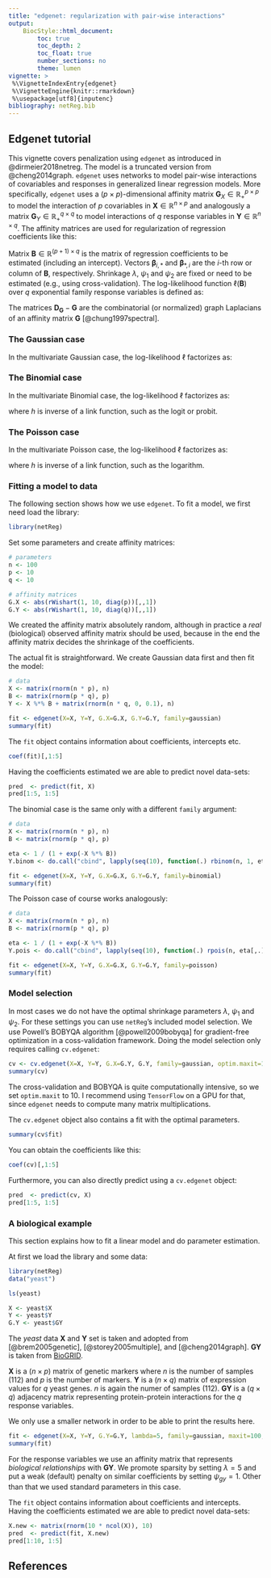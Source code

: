 ```yaml
---
title: "edgenet: regularization with pair-wise interactions"
output: 
    BiocStyle::html_document:
        toc: true
        toc_depth: 2
        toc_float: true
        number_sections: no
        theme: lumen
vignette: >
 %\VignetteIndexEntry{edgenet}
 %\VignetteEngine{knitr::rmarkdown}
 %\usepackage[utf8]{inputenc}
bibliography: netReg.bib
---
```


## Edgenet tutorial {-}

This vignette covers penalization using `edgenet` as introduced in @dirmeier2018netreg. The model is a truncated version from @cheng2014graph. 
`edgenet` uses networks to model pair-wise interactions of covariables and responses in generalized linear regression models. More specifically, `edgenet`
uses a $(p \times p)$-dimensional affinity matrix $\mathbf{G}_X \in \mathbb{R}_+^{p \times p}$ to model the interaction of $p$
covariables in $\mathbf{X} \in \mathbb{R}^{n \times p}$ and analogously a matrix $\mathbf{G}_Y \in \mathbb{R}_+^{q \times q}$
to model interactions of $q$ response variables in $\mathbf{Y} \in \mathbb{R}^{n \times q}$. The affinity matrices
are used for regularization of regression coefficients like this:

\begin{equation}
\small
\begin{split}
\hat{\mathbf{B}} = \arg \min_{\mathbf{B}} \,
 & -\ell(\mathbf{B}) + \lambda ||\mathbf{B} ||_1  \\  & +
      		  \frac{\psi_1}{2}  \sum_{i=1}^p \sum_{j=1}^q
      		   || \boldsymbol \beta_{i,*} - \boldsymbol \beta_{j,*} ||_2^2 (\mathbf{G}_X)_{i,j}    \\  & +
 \frac{\psi_2}{2}  \sum_{i=1}^p \sum_{j=1}^q || \boldsymbol \beta_{*,i} - \boldsymbol \beta_{*,j} ||_2^2 (\mathbf{G}_Y)_{i,j} \\
 = \arg \min_{\mathbf{B}} \,
 &  -\ell(\mathbf{B})  + \lambda ||\mathbf{B} ||_1  \\  & +
 \psi_1 \text{tr}\left( \mathbf{B}^T \left( \mathbf{D}_{\mathbf{G}_X} - \mathbf{G}_X \right) \mathbf{B}  \right) \\  & +
 \psi_2 \text{tr}\left( \mathbf{B} \left( \mathbf{D}_{\mathbf{G}_Y} - \mathbf{G}_Y  \right) \mathbf{B}^T  \right)
\end{split}
\label{equ:graphreg}
\end{equation}

Matrix $\mathbf{B} \in \mathbb{R}^{(p + 1) \times q}$ is the matrix of regression coefficients to be estimated (including an intercept).
Vectors $\boldsymbol \beta_{i, *}$ and $\boldsymbol \beta_{*, i}$ are the $i$-th row or column of $\mathbf{B}$, respectively. Shrinkage $\lambda$, $\psi_1$ and $\psi_2$ are fixed or need to be estimated (e.g., using cross-validation). The log-likelihood function $\ell(\mathbf{B})$ over $q$ exponential family response variables is defined as:

\begin{equation}
\small
\ell(\mathbf{B}) = \sum_{j}^q \sum_i^n \log \ f_{\beta_{*,j}}({y}_{i, j} \mid \mathbf{x}_{i,*})
\end{equation}

The matrices $\mathbf{D}_{\mathbf{G}} - \mathbf{G}$ are the combinatorial (or normalized) graph Laplacians of an affinity matrix $\mathbf{G}$ [@chung1997spectral].

### The Gaussian case {-}

In the multivariate Gaussian case, the log-likelihood $\ell$ factorizes as:

\begin{equation}
\small
\ell(\mathbf{B}) = \sum_{j}^q \sum_i^n \log \ \mathcal{N}({y}_{i, j} \mid \mathbf{x}_{i,*} \cdot \beta_{*,j}, \sigma_j^2)
\end{equation}

### The Binomial case {-}

In the multivariate Binomial case, the log-likelihood $\ell$ factorizes as:

\begin{equation}
\small
\ell(\mathbf{B}) = \sum_{j}^q \sum_i^n \log \ \text{Bernoulli}\left({y}_{i, j} \mid h\left(\mathbf{x}_{i,*} \cdot \beta_{*,j}\right)\right),
\end{equation}

where $h$ is inverse of a link function, such as the logit or probit.

### The Poisson case {-}

In the multivariate Poisson case, the log-likelihood $\ell$ factorizes as:

\begin{equation}
\small
\ell(\mathbf{B}) = \sum_{j}^q \sum_i^n \log \ \text{Pois}\left({y}_{i, j} \mid h\left(\mathbf{x}_{i,*} \cdot \beta_{*,j}\right)\right),
\end{equation}

where $h$ is inverse of a link function, such as the logarithm.

### Fitting a model to data

The following section shows how we use `edgenet`. To fit a model, we first need load the library:

```r
library(netReg)
```

Set some parameters and create affinity matrices:

```r
# parameters
n <- 100
p <- 10
q <- 10

# affinity matrices
G.X <- abs(rWishart(1, 10, diag(p))[,,1])
G.Y <- abs(rWishart(1, 10, diag(q))[,,1])
```

We created the affinity matrix absolutely random, although in practice a *real*
(biological) observed affinity matrix should be used, because in the end the
affinity matrix decides the shrinkage of the coefficients.

The actual fit is straightforward. We create Gaussian data first and then fit the model:

```r
# data
X <- matrix(rnorm(n * p), n)
B <- matrix(rnorm(p * q), p)
Y <- X %*% B + matrix(rnorm(n * q, 0, 0.1), n)

fit <- edgenet(X=X, Y=Y, G.X=G.X, G.Y=G.Y, family=gaussian)
summary(fit)
```

The `fit` object contains information about coefficients, intercepts etc.

```r
coef(fit)[,1:5]
```

Having the coefficients estimated we are able to predict novel data-sets:

```r
pred  <- predict(fit, X)
pred[1:5, 1:5]
```

The binomial case is the same only with a different `family` argument:

```r
# data
X <- matrix(rnorm(n * p), n)
B <- matrix(rnorm(p * q), p)

eta <- 1 / (1 + exp(-X %*% B))
Y.binom <- do.call("cbind", lapply(seq(10), function(.) rbinom(n, 1, eta[,.])))

fit <- edgenet(X=X, Y=Y, G.X=G.X, G.Y=G.Y, family=binomial)
summary(fit)
```

The Poisson case of course works analogously:

```r
# data
X <- matrix(rnorm(n * p), n)
B <- matrix(rnorm(p * q), p)

eta <- 1 / (1 + exp(-X %*% B))
Y.pois <- do.call("cbind", lapply(seq(10), function(.) rpois(n, eta[,.])))

fit <- edgenet(X=X, Y=Y, G.X=G.X, G.Y=G.Y, family=poisson)
summary(fit)
```


### Model selection

In most cases we do not have the optimal shrinkage parameters $\lambda$,
$\psi_{1}$ and $\psi_{2}$. For these settings you can use `netReg`'s
included model selection. We use Powell's BOBYQA algorithm
[@powell2009bobyqa] for gradient-free optimization in a coss-validation framework.
Doing the model selection only requires calling `cv.edgenet`:

```r
cv <- cv.edgenet(X=X, Y=Y, G.X=G.Y, G.Y, family=gaussian, optim.maxit=10)
summary(cv)
```

The cross-validation and BOBYQA is quite computationally intensive, so we set `optim.maxit` to $10$.
I recommend using `TensorFlow` on a GPU for that, since `edgenet` 
needs to compute many matrix multiplications.

The `cv.edgenet` object also contains a fit with the optimal parameters.

```r
summary(cv$fit)
```

You can obtain the coefficients like this:

```r
coef(cv)[,1:5]
```

Furthermore, you can also directly predict using a `cv.edgenet` object:

```r
pred  <- predict(cv, X)
pred[1:5, 1:5]
```


### A biological example

This section explains how to fit a linear model and do parameter estimation.

At first we load the library and some data:

```r
library(netReg)
data("yeast")

ls(yeast)

X <- yeast$X
Y <- yeast$Y
G.Y <- yeast$GY
```

The *yeast* data $\mathbf{X}$ and $\mathbf{Y}$ set is taken and adopted from [@brem2005genetic], [@storey2005multiple], and [@cheng2014graph].
$\mathbf{GY}$ is taken from [BioGRID](https://thebiogrid.org/downloads/archives/Release%20Archive/BIOGRID-3.4.150/BIOGRID-ORGANISM-3.4.150.tab.zip).

$\mathbf{X}$ is a $(n \times p)$ matrix of genetic markers where $n$ is the number of samples (112) and $p$ is the number of markers.
$\mathbf{Y}$ is a $(n \times q)$ matrix of expression values for $q$ yeast genes. $n$ is again the numer of samples (112).
$\mathbf{GY}$ is a $(q \times q)$ adjacency matrix representing protein-protein interactions for the $q$ response variables.

We only use a smaller network in order to be able to print the results here.

```r
fit <- edgenet(X=X, Y=Y, G.Y=G.Y, lambda=5, family=gaussian, maxit=100, thresh=1e-3)
summary(fit)
```

For the response variables we use an affinity matrix that represents *biological relationships* with $\mathbf{GY}$.
We promote sparsity by setting $\lambda = 5$ and put a weak (default) penalty on similar coefficients by setting $\psi_{gy} = 1$.
Other than that we used standard parameters in this case.

The `fit` object contains information about coefficients and intercepts. Having the coefficients estimated we are able to
predict novel data-sets:

```r
X.new <- matrix(rnorm(10 * ncol(X)), 10)
pred  <- predict(fit, X.new)
pred[1:10, 1:5]
```

## References
